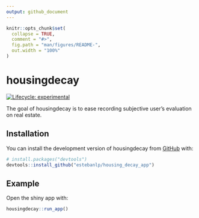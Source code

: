 ```yaml
---
output: github_document
---
```


<!-- README.md is generated from README.Rmd. Please edit that file -->

```r
knitr::opts_chunk$set(
  collapse = TRUE,
  comment = "#>",
  fig.path = "man/figures/README-",
  out.width = "100%"
)
```

# housingdecay

<!-- badges: start -->
[![Lifecycle: experimental](https://img.shields.io/badge/lifecycle-experimental-orange.svg)](https://lifecycle.r-lib.org/articles/stages.html#experimental)
<!-- badges: end -->

The goal of housingdecay is to ease recording subjective user's evaluation on real estate.

## Installation

You can install the development version of housingdecay from [GitHub](https://github.com/) with:

``` r
# install.packages("devtools")
devtools::install_github("estebanlp/housing_decay_app")
```

## Example

Open the shiny app with:

```r
housingdecay::run_app()
```
